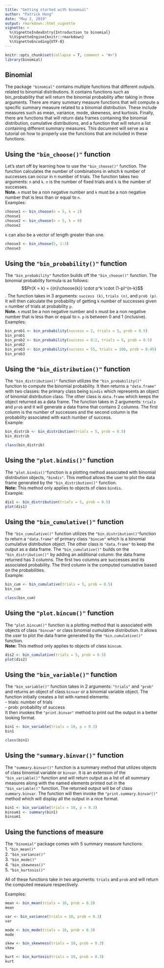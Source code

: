 ```yaml
---
title: "Getting started with binomial"
author: "Patrick Hong"
date: "May 2, 2019"
output: rmarkdown::html_vignette
vignette: >
  %\VignetteIndexEntry{Introduction to binomial}
  %\VignetteEngine{knitr::rmarkdown}
  %\VignetteEncoding{UTF-8}
---
```


```r
knitr::opts_chunk$set(collapse = T, comment = "#>")
library(binomial)
```

## Binomial 

The package `"binomial"` contains multiple functions that different outputs related to binomial distributions. It contains functions such as bin_probability that will return the binomial probability after taking in three arguments. There are many summary measure functions that will compute a specific summary measure related to a binomial distribution. These include measures such as mean, variance, mode, skewness, and kurtosis. Finally, there are functions that will return data frames containing the binomial distribution, cumulative distributions, and a function that will return a list containing different summary measures. This document will serve as a tutorial on how to properly use the functions that are included in these functions. 

## Using the `"bin_choose()"` function

Let's start off by learning how to use the `"bin_choose()"` function. The function calculates the number of combinations in which k number of successes can occur in n number of trials. The function takes two arguments: `n` and `k`. `n` is the number of fixed trials and `k` is the number of successes.   
**Note.** `n` must be a non negative number and `k` must be a non negative number that is less than or equal to `n`.  
Examples:

```r
choose1 <- bin_choose(n = 5, k = 2)
choose1
choose2 <- bin_choose(n = 5, k = 0)
choose2
```

`k` can also be a vector of length greater than one. 
```r
choose3 <- bin_choose(5, 1:3)
choose3
```

## Using the `"bin_probability()"` function

The `"bin_probability"` function builds off the `"bin_choose()"` function. The binomial probability formula is as follows: $$Pr(X = k) = {{n}\choose{k}} \cdot p^k \cdot (1-p)^{n-k}$$. The function takes in 3 arguments: `success (k)`, `trials (n)`, and `prob (p)`. It will then calculate the probability of getting `k` number of successes given `n` number of trials at probability `p`.  
**Note.** `n` must be a non negative number and `k` must be a non negative number that is less than or equal to `n`. `p` is between 0 and 1 (inclusive).  
Examples:
```r
bin_prob1 <- bin_probability(success = 2, trials = 5, prob = 0.5)
bin_prob1
bin_prob2 <- bin_probability(success = 0:2, trials = 5, prob = 0.5)
bin_prob2
bin_prob3 <- bin_probability(success = 55, trials = 100, prob = 0.45)
bin_prob3
```

## Using the `"bin_distribution()"` function

The `"bin_distribution()"` function utilizes the `"bin_probability()"` function to compute the binomial probability. It then returns a `"data.frame"` with two classes: the primary class being `bindis` which represents an object of binomial distribution class. The other class is `data.frame` which keeps the object returned as a data frame. The function takes in 2 arguments: `trials` and `prob` and it will generate a data frame that contains 2 columns. The first column is the number of successes and the second column is the probability associated with each number of success.  
Example:
```r
bin_distrib <- bin_distribution(trials = 5, prob = 0.5)
bin_distrib

class(bin_distrib)
```

## Using the `"plot.bindis()"` function
The `"plot.bindis()"`function is a plotting method associated with binomial distribution objects, `"bindis"`. This method allows the user to plot the data frame generated by the `"bin_distribution()"` function.  
**Note:** This method only applies to objects of class `bindis`.   
Example:
```r
dis1 <- bin_distribution(trials = 5, prob = 0.5)
plot(dis1)
```

## Using the `"bin_cumulative()"` function
The `"bin_cumulative()"` function utilizes the `"bin_distribution()"`function to return a `"data.frame"` of primary class `"bincum"` which is a binomial cumulative distribution object. The other class is `"data.frame"` to keep the output as a data frame. The `"bin_cumulative()"` builds on the `"bin_distribution()"` by adding an additional column: the data frame returned has 3 columns. The first two columns are successes and its associated probability. The third column is the computed cumulative based on the probabilities.  
Example:
```r
bin_cum <- bin_cumulative(trials = 5, prob = 0.5)
bin_cum

class(bin_cum)
```

## Using the `"plot.bincum()"` function
The `"plot.bincum()"` function is a plotting method that is associated with objects of class `"bincum"` or class binomial cumulative distribution. It allows the user to plot the data frame generated by the `"bin.cumulative()"` function.  
**Note:** This method only applies to objects of class `bincum`.  

```r
dis2 <- bin_cumulative(trials = 5, prob = 0.5)
plot(dis2)
```

## Using the `"bin_variable()"` function
The `"bin_variable()"` function takes in 2 arguments: `"trials"` and `"prob"` and returns an object of class `binvar` or a binomial variable object. The function initially creates a list with named elements:   
- trials: number of trials  
- prob: probability of success  
It then invokes the `"print.binvar"` method to print out the output in a better looking format.

```r
bin1 <- bin_variable(trials = 10, p = 0.3)
bin1

class(bin1)
```

## Using the `"summary.binvar()"` function
The `"summary.binvar()"` function is a summary method that utilizes objects of class binomial variable or `binvar`. It is an extension of the `"bin_variable()"` function and will return output as a list of all summary measures along with the named elements printed out in the `"bin_variable()"` function. The returned output will be of class `summary.binvar`. The function will then invoke the `"print.summary.binvar()"` method which will display all the output in a nice format.

```r
bin1 <- bin_variable(trials = 10, p = 0.3)
binsum1 <- summary(bin1)
binsum1
```

## Using the functions of measure
The `"binomial"` package comes with 5 summary measure functions:  
1. `"bin_mean()"`  
2. `"bin_variance()"`  
3. `"bin_mode()"`  
4. `"bin_skewness()"`  
5. `"bin_kurtosis()"`  
  
All of these functions take in two arguments: `trials` and `prob` and will return the computed measure respectively.   

Examples:

```r
mean <- bin_mean(trials = 10, prob = 0.3)
mean

var <- bin_variance(trials = 10, prob = 0.3)
var

mode <- bin_mode(trials = 10, prob = 0.3)
mode

skew <- bin_skewness(trials = 10, prob = 0.3)
skew

kurt <- bin_kurtosis(trials = 10, prob = 0.3)
kurt

```

